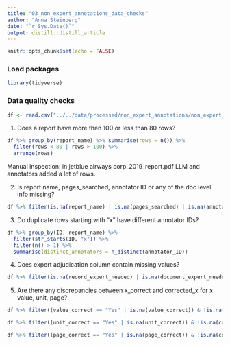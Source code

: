 ```yaml
---
title: "03_non_expert_annotations_data_checks"
author: "Anna Steinberg"
date: "`r Sys.Date()`"
output: distill::distill_article
---
```


```r
knitr::opts_chunk$set(echo = FALSE)
```

### Load packages

```r
library(tidyverse)
```

### Data quality checks

```r
df <- read.csv("../../data/processed/non_expert_annotations/non_expert_annotations_cleaned.csv")
```

1.  Does a report have more than 100 or less than 80 rows?

```r
df %>% group_by(report_name) %>% summarise(rows = n()) %>%
  filter(rows < 80 | rows > 100) %>%
  arrange(rows)
```

Manual inspection: in jetblue airways corp_2019_report.pdf LLM and annotators added a lot of rows.

2.  Is report name, pages_searched, annotator ID or any of the doc level info missing?

```r
df %>% filter(is.na(report_name) | is.na(pages_searched) | is.na(annotator_ID))
```

3.  Do duplicate rows starting with "x" have different annotator IDs?

```r
df %>% group_by(ID, report_name) %>% 
  filter(str_starts(ID, "x")) %>%
  filter(n() > 1) %>%
  summarise(distinct_annotators = n_distinct(annotator_ID))
```

4.  Does expert adjudication column contain missing values?

```r
df %>% filter(is.na(record_expert_needed) | is.na(document_expert_needed)) %>% group_by(annotator_ID) %>% summarise(nrows = n())
```

5.  Are there any discrepancies between x_correct and corrected_x for x value, unit, page?

```r
df %>% filter((value_correct == "Yes" | is.na(value_correct)) & !is.na(corrected_value))
```

```r
df %>% filter((unit_correct == "Yes" | is.na(unit_correct)) & !is.na(corrected_unit))
```

```r
df %>% filter((page_correct == "Yes" | is.na(page_correct)) & !is.na(corrected_page))
```

